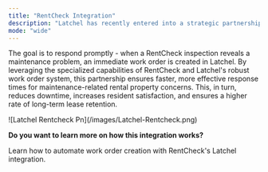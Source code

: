 ```yaml
---
title: "RentCheck Integration"
description: "Latchel has recently entered into a strategic partnership with RentCheck, aiming to enhance and streamline operational workflows. This collaboration emphasizes the identification and efficient handling of maintenance issues that come up during RentCheck inspections."
mode: "wide"
---
```


The goal is to respond promptly - when a RentCheck inspection reveals a maintenance problem, an immediate work order is created in Latchel. By leveraging the specialized capabilities of RentCheck and Latchel's robust work order system, this partnership ensures faster, more effective response times for maintenance-related rental property concerns. This, in turn, reduces downtime, increases resident satisfaction, and ensures a higher rate of long-term lease retention.

<Frame>
  ![Latchel Rentcheck Pn](/images/Latchel-Rentcheck.png)
</Frame>

**Do you want to learn more on how this integration works?**

<Card title="Latchel - Rentcheck Integration" icon="house-circle-check" iconType="duotone" horizontal href="https://help.getrentcheck.com/en/articles/6301816-latchel-integration">
  Learn how to automate work order creation with RentCheck's Latchel integration.
</Card>